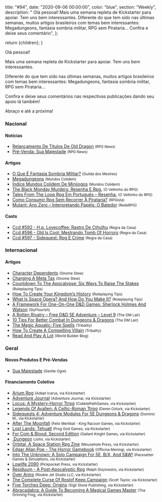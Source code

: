 
  title: "#94",
  date: "2020-09-06 00:00:00",
  color: "blue",
  section: "Weekly",
  description:
    "    Olá pessoal!    Mais uma semana repleta de Kickstarter para apoiar. Tem uns bem interessantes.    Diferente do que tem sido nas últimas semanas, muitos artigos brasileiros com temas bem interessantes: Megadungeons, fantasia sombria militar, RPG sem Pirataria...    Confira e deixe seus comentário",
};

  return <InternalLayout meta={meta}>{children}</InternalLayout>;
}

Olá pessoal!

Mais uma semana repleta de Kickstarter para apoiar. Tem uns bem interessantes.

Diferente do que tem sido nas últimas semanas, muitos artigos brasileiros com temas bem interessantes: Megadungeons, fantasia sombria militar, RPG sem Pirataria...

Confira e deixe seus comentários nas respectivas publicações dando seu apoio lá também!

Abraço e até a próxima!

### Nacional

#### Notícias

- [Relançamento De Títulos De Old Dragon] <small>(RPG News)</small>
- [Pré-Venda: Sua Majestade] <small>(RPG News)</small>

#### Artigos

- [O Que É Fantasia Sombria Militar?] <small>(Guilda dos Mestres)</small>
- [Megadungeons] <small>(Mundos Colidem)</small>
- [Índice Mundos Colidem De Minijogos] <small>(Mundos Colidem)</small>
- [The Black Monday Murders: Resenha E Rpg.] <small>(O Velhinho do RPG)</small>
- [Tales From The Loop Rpg Em Português – Resenha.] <small>(O Velhinho do RPG)</small>
- [Como Consumir Rpg Sem Recorrer À Pirataria?] <small>(RPGista)</small>
- [Mutant: Ano Zero – Interpretando Papéis: O Batedor] <small>(RedeRPG)</small>

#### Casts

- [Ccd #592 - H.p. Lovecoffee: Rastro De Cthulhu] <small>(Regra da Casa)</small>
- [Ccd #596 - Old Is Cool: Mestrando Tomb Of Horrors] <small>(Regra da Casa)</small>
- [Ccd #597 - Sidequest: Rpg E Crime] <small>(Regra da Casa)</small>

### Internacional

#### Artigos

- [Character Dependents] <small>(Gnome Stew)</small>
- [Charging A Meta Tax] <small>(Gnome Stew)</small>
- [Countdown To The Apocalypse: Six Ways To Raise The Stakes] <small>(Roleplaying Tips)</small>
- [How To Create Your Kingdom’s History] <small>(Roleplaying Tips)</small>
- [What Is Space Opera? And How Do You Make It?] <small>(Roleplaying Tips)</small>
- [A Framework For One-On-One D&amp;D Games: Sherlock Holmes And Watson] <small>(SlyFlourish)</small>
- [A Rotten Rivalry – Free D&amp;D 5E Adventure – Level 9] <small>(The DM Lair)</small>
- [10 Tips For Better Combat In Dungeons &amp; Dragons] <small>(The DM Lair)</small>
- [The Magic Aquatic: Five Spells] <small>(Tribality)</small>
- [How To Create A Compelling Villain] <small>(Tribality)</small>
- [Read And Play A Lot] <small>(World Builder Blog)</small>

### Geral

#### Novos Produtos E Pré-Vendas

- [Sua Majestade] <small>(Gentle Ogre)</small>

#### Financiamento Coletivo

- [Arium Rpg] <small>(Adept Icarus, via Kickstarter)</small>
- [Adventure Journal] <small>(Adventure Journal, via Kickstarter)</small>
- [Locus: A Mystery-Horror Ttrpg] <small>(CobblePathGames, via Kickstarter)</small>
- [Legends Of Avallen: A Celtic-Roman Ttrpg] <small>(Deren Ozturk, via Kickstarter)</small>
- [Sidequests 4: Adventure Modules For 5E Dungeons &amp; Dragons] <small>(Dominic M., via Kickstarter)</small>
- [After The Moonfall] <small>(Felix Mertikat - King Racoon Games, via Kickstarter)</small>
- [Lost Lands: Tehuatl] <small>(Frog God Games, via Kickstarter)</small>
- [For Coin &amp; Blood: Second Edition] <small>(Gallant Knight Games, via Kickstarter)</small>
- [.Dungeon] <small>(John, via Kickstarter)</small>
- [Orbital, A Space Station Rpg Zine] <small>(Mousehole Press, via Kickstarter)</small>
- [Edgar Allan Poe - The Horror Gamebook] <small>(Officina Meningi, via Kickstarter)</small>
- [Into The Unknown: A Solo Campaign For 5E, B/X, And S&amp;W!] <small>(Pacesetter Games &amp; Simulations, via Kickstarter)</small>
- [Lowlife 2090] <small>(Pickpocket Press, via Kickstarter)</small>
- [Residuum - A Post-Apocalyptic Rpg] <small>(Ralph Disylvestro, via Kickstarter)</small>
- [Over Arms] <small>(Rookie Jet Studio LLC, via Kickstarter)</small>
- [The Complete Curse Of Roslof Keep Campaign] <small>(Scott Taylor, via Kickstarter)</small>
- [Five Torches Deep: Origins] <small>(Sigil Stone Publishing, via Kickstarter)</small>
- [Abracadabra: A Guide To Becoming A Magical Games Master] <small>(The Grinning Frog, via Kickstarter)</small>

[adventure journal]: https://www.kickstarter.com/projects/1758974936/adventure-journal
[the complete curse of roslof keep campaign]: https://www.kickstarter.com/projects/563681582/the-complete-curse-of-roslof-keep-campaign
[sidequests 4: adventure modules for 5e dungeons &amp; dragons]: https://www.kickstarter.com/projects/sidequests/sidequests-4-adventure-modules-for-5e-dungeons-and-dragons
[into the unknown: a solo campaign for 5e, b/x, and s&amp;w!]: https://www.kickstarter.com/projects/pacesettergames/into-the-unknown-a-solo-campaign-for-5e-b-x-and-sandw
[abracadabra: a guide to becoming a magical games master]: https://www.kickstarter.com/projects/thegrinningfrog/abracadabra-rpg
[five torches deep: origins]: https://www.kickstarter.com/projects/sigilstonepublishing/five-torches-deep-origins
[lost lands: tehuatl]: https://www.kickstarter.com/projects/froggodgames/lost-lands-tehuatl
[edgar allan poe - the horror gamebook]: https://www.kickstarter.com/projects/officinameningi/edgar-allan-poe-the-horror-gamebook
[lowlife 2090]: https://www.kickstarter.com/projects/lowfantasygaming/lowlife-2090
[orbital, a space station rpg zine]: https://www.kickstarter.com/projects/jhrrsn/orbital-a-space-station-rpg-zine
[for coin &amp; blood: second edition]: https://www.kickstarter.com/projects/gallantknightgames/for-coin-and-blood-2nd-edition
[legends of avallen: a celtic-roman ttrpg]: https://www.kickstarter.com/projects/legendsofavallen/legends-of-avallen
[over arms]: https://www.kickstarter.com/projects/rookiejet/over-arms
[residuum - a post-apocalyptic rpg]: https://www.kickstarter.com/projects/dclefgames/residuum-0
[locus: a mystery-horror ttrpg]: https://www.kickstarter.com/projects/cobblepathgames/locus-a-mystery-horror-ttrpg
[arium rpg]: https://www.kickstarter.com/projects/adepticarus/arium
[.dungeon]: https://www.kickstarter.com/projects/s-o-c/dungeon
[after the moonfall]: https://www.kickstarter.com/projects/kingracoongames/after-the-moonfall
[pré-venda: sua majestade]: https://newsrpg.wordpress.com/2020/09/03/pre-venda-sua-majestade/
[sua majestade]: https://gentleogre.com.br/produto/sua-majestade/
[relançamento de títulos de old dragon]: https://newsrpg.wordpress.com/2020/09/01/relancamento-de-titulos-de-old-dragon/
[countdown to the apocalypse: six ways to raise the stakes]: https://www.roleplayingtips.com/rptn/rpt683-countdown-to-the-apocalypse-six-ways-to-raise-the-stakes/
[ccd #597 - sidequest: rpg e crime]: https://regradacasa.podbean.com/e/ccd-597-sidequest-rpg-e-crime/
[character dependents]: https://gnomestew.com/character-dependents/
[tales from the loop rpg em português – resenha.]: https://ovelhinhodorpg.wordpress.com/2020/09/06/tales-from-the-loop-rpg-em-portugues-resenha/
[a framework for one-on-one d&amp;d games: sherlock holmes and watson]: https://slyflourish.com/framework_for_one_on_one_dnd.html
[a rotten rivalry – free d&amp;d 5e adventure – level 9]: https://www.thedmlair.com/2020/09/05/a-rotten-rivalry-free-dd-5e-adventure-level-9/
[the black monday murders: resenha e rpg.]: https://ovelhinhodorpg.wordpress.com/2020/09/05/the-black-monday-murders-resenha-e-rpg/
[how to create your kingdom’s history]: https://www.roleplayingtips.com/rptn/rpt681-how-to-create-your-kingdoms-history/?
[what is space opera? and how do you make it?]: https://www.roleplayingtips.com/rptn/rpt682-what-is-space-opera-and-how-do-you-make-it/
[como consumir rpg sem recorrer à pirataria?]: https://rpgista.com.br/2020/09/04/como-consumir-rpg-sem-pirataria/
[índice mundos colidem de minijogos]: https://www.mundoscolidem.com.br/indice-mundos-colidem-minijogos/
[ccd #596 - old is cool: mestrando tomb of horrors]: https://regradacasa.podbean.com/e/ccd-596-old-is-cool-mestrando-tomb-of-horrors/
[read and play a lot]: https://worldbuilderblog.me/2020/09/03/read-and-play-a-lot/
[mutant: ano zero – interpretando papéis: o batedor]: https://www.rederpg.com.br/2020/09/02/mutant-ano-zero-interpretando-papeis-o-batedor/
[megadungeons]: https://www.mundoscolidem.com.br/megadungeons/
[charging a meta tax]: https://gnomestew.com/charging-a-meta-tax/
[the magic aquatic: five spells]: https://www.tribality.com/2020/09/02/the-magic-aquatic-five-spells/
[how to create a compelling villain]: https://www.tribality.com/2020/09/01/how-to-create-a-compelling-villain/
[ccd #592 - h.p. lovecoffee: rastro de cthulhu]: https://regradacasa.podbean.com/e/ccd-592-hp-lovecoffee-rastro-de-cthulhu/
[10 tips for better combat in dungeons &amp; dragons]: https://www.thedmlair.com/2020/09/01/10-tips-for-better-combat-in-dungeons-dragons/
[o que é fantasia sombria militar?]: http://guildadosmestres.com.br/2020/08/31/o-que-e-fantasia-sombria-militar/
